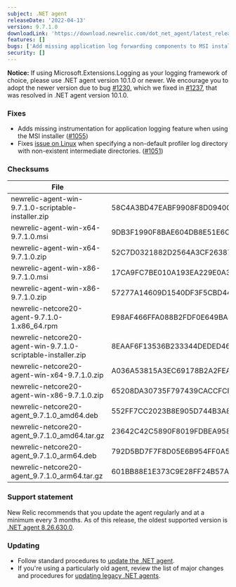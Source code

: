 ```yaml
---
subject: .NET agent
releaseDate: '2022-04-13'
version: 9.7.1.0
downloadLink: 'https://download.newrelic.com/dot_net_agent/latest_release'
features: []
bugs: ['Add missing application log forwarding components to MSI installer', 'Create intermediate log directories on Linux']
security: []
---
```


**Notice:** If using Microsoft.Extensions.Logging as your logging framework of choice, please use .NET agent version 10.1.0 or newer.  We encourage you to adopt the newer version due to bug [#1230](https://github.com/newrelic/newrelic-dotnet-agent/issues/1230), which we fixed in [#1237](https://github.com/newrelic/newrelic-dotnet-agent/pull/1237), that was resolved in .NET agent version 10.1.0.

### Fixes
* Adds missing instrumentation for application logging feature when using the MSI installer ([#1055](https://github.com/newrelic/newrelic-dotnet-agent/pull/1055))
* Fixes [issue on Linux](https://github.com/newrelic/newrelic-dotnet-agent/issues/763) when specifying a non-default profiler log directory with non-existent intermediate directories. ([#1051](https://github.com/newrelic/newrelic-dotnet-agent/pull/1051))

### Checksums
| File | SHA - 256  Hash |
| ---| ---|
| newrelic-agent-win-9.7.1.0-scriptable-installer.zip | 58C4A3BD47EABF9908F8D0940C634E9AAB291DB63B40A116B4E3D6F4796D8C2D |
| newrelic-agent-win-x64-9.7.1.0.msi | 9DB3F1990F8BAE604DB8E51E6CDD2F7E3558EAA86680418541276E5DDEA5F597 |
| newrelic-agent-win-x64-9.7.1.0.zip | 52C7D0321882D2564A3CF2638705B93C337185D50D8CC1D2AAE19653AA70CA73 |
| newrelic-agent-win-x86-9.7.1.0.msi | 17CA9FC7BE010A193EA229E0A3479EEF357C4AC7C0994877E9D04A95D8B1FBEC |
| newrelic-agent-win-x86-9.7.1.0.zip | 57277A14609D1540DF3F5CBD44D0E8CA848A8DD3F149FC661B1EED548FF9F171 |
| newrelic-netcore20-agent-9.7.1.0-1.x86_64.rpm | E98AF466FFA088B2FDF0E649BA882B81BAC4489C6DDC80CDF708481F3AB68441 |
| newrelic-netcore20-agent-win-9.7.1.0-scriptable-installer.zip | 8EAAF6F13536B233344DEDED46EC5BA19A4F4EB925D605B2CDE071DB7391EB73 |
| newrelic-netcore20-agent-win-x64-9.7.1.0.zip | A036A53815A3EC69178B2A2FEAB49715AF4FC4390D0541D6541A1AF09110F665 |
| newrelic-netcore20-agent-win-x86-9.7.1.0.zip | 65208DA30735F797439CACCFCF32984CC37B4DBDA15D865E343AF79A47CDE50D |
| newrelic-netcore20-agent_9.7.1.0_amd64.deb | 552FF7CC2023B8E905D744B3A817BBCCE691F36C802425E1665F40EB5F89F171 |
| newrelic-netcore20-agent_9.7.1.0_amd64.tar.gz | 23642C42C5890F8019FDBEA958DE0CAFDA51255B4C5176DD509921CDCD63230A |
| newrelic-netcore20-agent_9.7.1.0_arm64.deb | 792D5BD7F7F8D05E6B954FF0A5B94A8BA7B4E656259D8721B256E3391518D5A0 |
| newrelic-netcore20-agent_9.7.1.0_arm64.tar.gz | 601BB88E1E373C9E28FF24B57A44E5C1DFDE2026A94984176669B772D542D344 |

### Support statement

New Relic recommends that you update the agent regularly and at a minimum every 3 months. As of this release, the oldest supported version is [.NET agent 8.26.630.0](/docs/release-notes/agent-release-notes/net-release-notes/net-agent-8266300).

### Updating

* Follow standard procedures to [update the .NET agent](/docs/agents/net-agent/installation-configuration/update-net-agent).
* If you're using a particularly old agent, review the list of major changes and procedures for [updating legacy .NET agents](/docs/agents/net-agent/troubleshooting/upgrade-legacy-net-agents).
